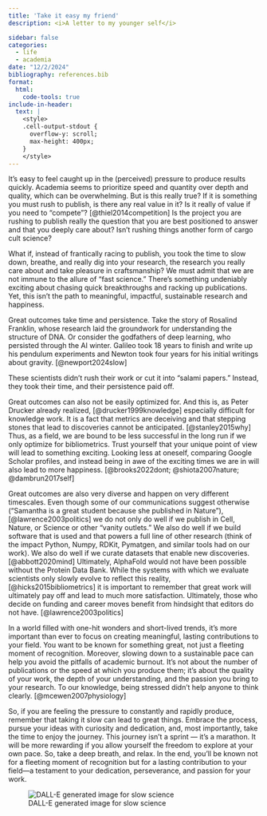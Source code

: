 ```yaml
---
title: 'Take it easy my friend'
description: <i>A letter to my younger self</i>

sidebar: false
categories:
  - life
  - academia
date: "12/2/2024"
bibliography: references.bib
format:
  html:
    code-tools: true
include-in-header:
  text: |
    <style>
    .cell-output-stdout {
      overflow-y: scroll;
      max-height: 400px;
    }
    </style>
---
```


It's easy to feel caught up in the (perceived) pressure to produce results quickly. Academia seems to prioritize speed and quantity over depth and quality, which can be overwhelming. But is this really true? If it is something you must rush to publish, is there any real value in it? Is it really of value if you need to "compete"? [@thiel2014competition] Is the project you are rushing to publish really the question that you are best positioned to answer and that you deeply care about? Isn't rushing things another form of cargo cult science? 

What if, instead of frantically racing to publish, you took the time to slow down, breathe, and really dig into your research, the research you really care about and take pleasure in craftsmanship? 
We must admit that we are not immune to the allure of "fast science." There's something undeniably exciting about chasing quick breakthroughs and racking up publications. Yet, this isn't the path to meaningful, impactful, sustainable research and happiness.

Great outcomes take time and persistence. Take the story of Rosalind Franklin, whose research laid the groundwork for understanding the structure of DNA. Or consider the godfathers of deep learning, who persisted through the AI winter. Galileo took 18 years to finish and write up his pendulum experiments and Newton took four years for his initial writings about gravity. [@newport2024slow]

These scientists didn't rush their work or cut it into "salami papers." Instead, they took their time, and their persistence paid off. 

Great outcomes can also not be easily optimized for. And this is, as Peter Drucker already realized, [@drucker1999knowledge] especially difficult for knowledge work. It is a fact that metrics are deceiving and that stepping stones that lead to discoveries cannot be anticipated. [@stanley2015why] Thus, as a field, we are bound to be less successful in the long run if we only optimize for bibliometrics. Trust yourself that your unique point of view will lead to something exciting. Looking less at oneself, comparing Google Scholar profiles, and instead being in awe of the exciting times we are in will also lead to more happiness. [@brooks2022dont; @shiota2007nature; @dambrun2017self]

Great outcomes are also very diverse and happen on very different timescales. Even though some of our communications suggest otherwise ("Samantha is a great student because she published in Nature"), [@lawrence2003politics] we do not only do well if we publish in Cell, Nature, or Science or other "vanity outlets." We also do well if we build software that is used and that powers a full line of other research (think of the impact Python, Numpy, RDKit, Pymatgen, and similar tools had on our work). We also do well if we curate datasets that enable new discoveries. [@abbott2020mind] Ultimately, AlphaFold would not have been possible without the Protein Data Bank. While the systems with which we evaluate scientists only slowly evolve to reflect this reality, [@hicks2015bibliometrics] it is important to remember that great work will ultimately pay off and lead to much more satisfaction. Ultimately, those who decide on funding and career moves benefit from hindsight that editors do not have. [@lawrence2003politics]

In a world filled with one-hit wonders and short-lived trends, it's more important than ever to focus on creating meaningful, lasting contributions to your field. You want to be known for something great, not just a fleeting moment of recognition. Moreover, slowing down to a sustainable pace can help you avoid the pitfalls of academic burnout. It's not about the number of publications or the speed at which you produce them; it's about the quality of your work, the depth of your understanding, and the passion you bring to your research. To our knowledge, being stressed didn't help anyone to think clearly. [@mcewen2007physiology]

So, if you are feeling the pressure to constantly and rapidly produce, remember that taking it slow can lead to great things. Embrace the process, pursue your ideas with curiosity and dedication, and, most importantly, take the time to enjoy the journey. This journey isn't a sprint — it's a marathon. It will be more rewarding if you allow yourself the freedom to explore at your own pace. So, take a deep breath, and relax. In the end, you'll be known not for a fleeting moment of recognition but for a lasting contribution to your field—a testament to your dedication, perseverance, and passion for your work.


![DALL-E generated image for slow science](cover.png)